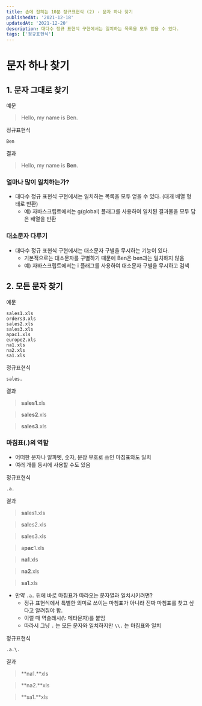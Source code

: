 ```yaml
---
title: 손에 잡히는 10분 정규표현식 (2) - 문자 하나 찾기
publishedAt: '2021-12-18'
updatedAt: '2021-12-20'
description: 대다수 정규 표현식 구현에서는 일치하는 목록을 모두 얻을 수 있다.
tags: ['정규표현식']
---
```


# 문자 하나 찾기

## 1. 문자 그대로 찾기

예문

> Hello, my name is Ben.

정규표현식

```
Ben
```

결과

> Hello, my name is **Ben**.

### 얼마나 많이 일치하는가?

- 대다수 정규 표현식 구현에서는 일치하는 목록을 모두 얻을 수 있다. (대개 배열 형태로 반환)
  - 예) 자바스크립트에서는 g(global) 플래그를 사용하여 일치된 결과물을 모두 담은 배열을 반환

### 대소문자 다루기

- 대다수 정규 표현식 구현에서는 대소문자 구별을 무시하는 기능이 있다.
  - 기본적으로는 대소문자를 구별하기 때문에 Ben은 ben과는 일치하지 않음
  - 예) 자바스크립트에서는 i 플래그를 사용하여 대소문자 구별을 무시하고 검색

## 2. 모든 문자 찾기

예문

```
sales1.xls
orders3.xls
sales2.xls
sales3.xls
apac1.xls
europe2.xls
na1.xls
na2.xls
sa1.xls
```

정규표현식

```
sales.
```

결과

> **sales1**.xls

> **sales2**.xls

> **sales3**.xls

### 마침표(.)의 역할

- 어떠한 문자나 알파벳, 숫자, 문장 부호로 쓰인 마침표와도 일치
- 여러 개를 동시에 사용할 수도 있음

정규표현식

```
.a.
```

결과

> **sal**es1.xls

> **sal**es2.xls

> **sal**es3.xls

> a**pac**1.xls

> **na1**.xls

> **na2**.xls

> **sa1**.xls

- 만약 `.a.` 뒤에 바로 마침표가 따라오는 문자열과 일치시키려면?
  - 정규 표현식에서 특별한 의미로 쓰이는 마침표가 아니라 진짜 마침표를 찾고 싶다고 알려줘야 함.
  - 이럴 때 역슬래시(\\: 메타문자)를 붙임
  - 따라서 그냥 `.` 는 모든 문자와 일치하지만 `\\.` 는 마침표와 일치

정규표현식

```
.a.\.
```

결과

> **na1.**xls

> **na2.**xls

> **sa1.**xls

